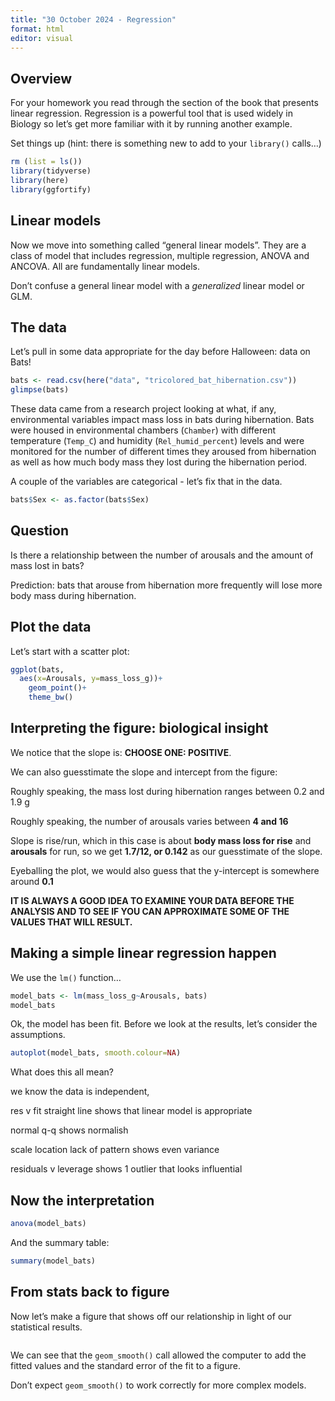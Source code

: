 ```yaml
---
title: "30 October 2024 - Regression"
format: html
editor: visual
---
```


## Overview

For your homework you read through the section of the book that presents linear regression. Regression is a powerful tool that is used widely in Biology so let's get more familiar with it by running another example.

Set things up (hint: there is something new to add to your `library()` calls...)

```r
rm (list = ls())
library(tidyverse)
library(here)
library(ggfortify)
```

## Linear models

Now we move into something called "general linear models". They are a class of model that includes regression, multiple regression, ANOVA and ANCOVA. All are fundamentally linear models.

Don't confuse a general linear model with a *generalized* linear model or GLM.

## The data

Let's pull in some data appropriate for the day before Halloween: data on Bats!

```r
bats <- read.csv(here("data", "tricolored_bat_hibernation.csv"))
glimpse(bats)
```

These data came from a research project looking at what, if any, environmental variables impact mass loss in bats during hibernation. Bats were housed in environmental chambers (`Chamber`) with different temperature (`Temp_C`) and humidity (`Rel_humid_percent`) levels and were monitored for the number of different times they aroused from hibernation as well as how much body mass they lost during the hibernation period.

A couple of the variables are categorical - let's fix that in the data.

```r
bats$Sex <- as.factor(bats$Sex)
```

## Question

Is there a relationship between the number of arousals and the amount of mass lost in bats?

Prediction: bats that arouse from hibernation more frequently will lose more body mass during hibernation.

## Plot the data

Let's start with a scatter plot:

```r
ggplot(bats,
  aes(x=Arousals, y=mass_loss_g))+
    geom_point()+
    theme_bw()
```

## Interpreting the figure: biological insight

We notice that the slope is: **CHOOSE ONE: POSITIVE**.

We can also guesstimate the slope and intercept from the figure:

Roughly speaking, the mass lost during hibernation ranges between 0.2 and 1.9 g

Roughly speaking, the number of arousals varies between **4 and 16**

Slope is rise/run, which in this case is about **body mass loss for rise** and **arousals** for run, so we get **1.7/12, or 0.142** as our guesstimate of the slope.

Eyeballing the plot, we would also guess that the y-intercept is somewhere around **0.1**

**IT IS ALWAYS A GOOD IDEA TO EXAMINE YOUR DATA BEFORE THE ANALYSIS AND TO SEE IF YOU CAN APPROXIMATE SOME OF THE VALUES THAT WILL RESULT.**

## Making a simple linear regression happen

We use the `lm()` function...

```r
model_bats <- lm(mass_loss_g~Arousals, bats)
model_bats
```

Ok, the model has been fit. Before we look at the results, let's consider the assumptions.

```r
autoplot(model_bats, smooth.colour=NA)
```

What does this all mean?

we know the data is independent,

res v fit straight line shows that linear model is appropriate

normal q-q shows normalish

scale location lack of pattern shows even variance

residuals v leverage shows 1 outlier that looks influential

## Now the interpretation

```r
anova(model_bats)
```

And the summary table:

```r
summary(model_bats)
```

## From stats back to figure

Now let's make a figure that shows off our relationship in light of our statistical results.

```r

```

We can see that the `geom_smooth()` call allowed the computer to add the fitted values and the standard error of the fit to a figure.

Don't expect `geom_smooth()` to work correctly for more complex models.
